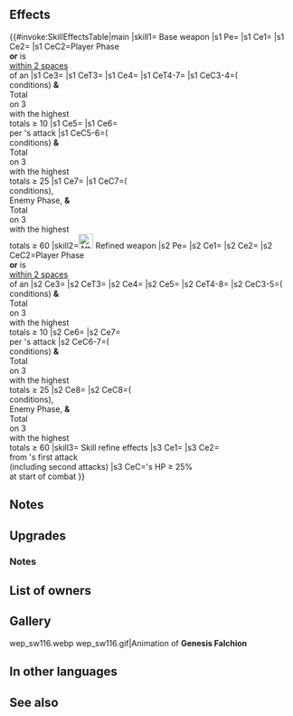 {{Weapon Infobox
|tagid=SID_始祖ファルシオン
|userVersion1=Weapon
|userVersion2=Gleam
|weaponType=Sword
|might=16
|range=1
|effectiveness=dragon
|cooldown=-1
|effect=Accelerates Special trigger (cooldown count-1). Effective against dragon foes. If unit initiates combat or is within 2 spaces of an ally, grants Atk/Spd/Def/Res+5 during combat, and also grants effects based on the total value of bonuses on the 3 allies with the highest bonus totals: If ≥ 10, neutralizes effects that guarantee foe's follow-up attacks and effects that prevent unit's follow-up attacks during combat. If ≥ 25, grants an additional Atk+5 during combat, and also, if unit deals damage to foe during combat, restores 5 HP to unit. (Triggers even if 0 damage is dealt.) If ≥ 60, if foe initiates combat, unit can counterattack before foe's first attack.
|cost=400
|exclusive=1
|statModifiers=0,16,0,0,0
|required=Silver Sword
|intID=2697
|sort=575
|effectRange=99
|value=20
|timingID=1
|abilityID=301
|limit1ID=58
|randomTimestamp=2021-09-17T07:00:00Z
|randomMinLv=31
|refinePaths=default
|refineSP=400
|refineMedals=500
|refineDews=200
|upgradedEffect=Accelerates Special trigger (cooldown count-1). Effective against dragon foes. If unit initiates combat or is within 2 spaces of an ally, grants Atk/Spd/Def/Res+5 to unit during combat and grants effects to unit based on the total value of bonuses on the 3 allies with the highest bonus totals (excluding unit): if ≥ 10, neutralizes effects that guarantee foe's follow-up attacks, effects that prevent unit's follow-up attacks, and effects that inflict "Special cooldown charge -X" on unit during combat; if ≥ 25, grants an additional Atk+5 to unit during combat, and also, if unit deals damage to foe during combat, restores 7 HP to unit (triggers even if 0 damage is dealt); and if ≥ 60 and foe initiates combat, unit can counterattack before foe's first attack.
|effectSkill1=At start of combat, if unit's HP ≥ 25%, grants Atk/Spd/Def/Res+X to unit (X = 5 + highest bonus on each stat between unit and allies within 2 spaces of unit; calculates each stat bonus independently) and reduces damage from foe's first attack by 40% during combat ("first attack" normally means only the first strike; for effects that grant "unit attacks twice," it means the first and second strikes).
|properties=random_owner
}}
==Effects==
{{#invoke:SkillEffectsTable|main
|skill1={{SCi|weapon}} Base weapon
|s1 Pe={{Eft|Accelerates Special}}
|s1 Ce1={{Eft|Effectiveness|{{Cwti|Dragonstone|group=1}} [[Dragon]]}}
|s1 Ce2={{Eft|Temporary Buffs|Atk/Spd/Def/Res|5}}
|s1 CeC2=Player Phase<br>'''or''' {{Tgt|Unit}} is<br>[[within 2 spaces]]<br>of an {{Tgt|Ally}}
|s1 Ce3={{Eft|Neutralize Guaranteed Follow-Up}}
|s1 CeT3={{Tgt|Foe}}
|s1 Ce4={{Eft|Neutralize Prevent Follow-Up}}
|s1 CeT4-7={{Tgt|Unit}}
|s1 CeC3-4=({{Eft|Temporary Buffs|Atk/Spd/Def/Res|5}}<br>conditions) '''&'''<br>Total {{SEt|Bonuses}}<br>on 3 {{Tgt|Allies}}<br>with the highest<br>{{SEt|Bonus}} totals ≥ 10
|s1 Ce5={{Eft|Temporary Buffs|Atk|5}}
|s1 Ce6={{Eft|Heal|5}}<br>per {{Tgt|Unit}}'s attack
|s1 CeC5-6=({{Eft|Temporary Buffs|Atk/Spd/Def/Res|5}}<br>conditions) '''&'''<br>Total {{SEt|Bonuses}}<br>on 3 {{Tgt|Allies}}<br>with the highest<br>{{SEt|Bonus}} totals ≥ 25
|s1 Ce7={{Eft|Vantage}}
|s1 CeC7=({{Eft|Temporary Buffs|Atk/Spd/Def/Res|5}}<br>conditions),<br>
Enemy Phase, '''&'''<br>Total {{SEt|Bonuses}}<br>on 3 {{Tgt|Allies}}<br>with the highest<br>{{SEt|Bonus}} totals ≥ 60
|skill2=[[File:Attack Plus W.png|x26px|class=inline-icon]] Refined weapon
|s2 Pe={{Eft|Accelerates Special}}
|s2 Ce1={{Eft|Effectiveness|{{Cwti|Dragonstone|group=1}} [[Dragon]]}}
|s2 Ce2={{Eft|Temporary Buffs|Atk/Spd/Def/Res|5}}
|s2 CeC2=Player Phase<br>'''or''' {{Tgt|Unit}} is<br>[[within 2 spaces]]<br>of an {{Tgt|Ally}}
|s2 Ce3={{Eft|Neutralize Guaranteed Follow-Up}}
|s2 CeT3={{Tgt|Foe}}
|s2 Ce4={{Eft|Neutralize Prevent Follow-Up}}
|s2 Ce5={{Eft|Neutralize Guard}}
|s2 CeT4-8={{Tgt|Unit}}
|s2 CeC3-5=({{Eft|Temporary Buffs|Atk/Spd/Def/Res|5}}<br>conditions) '''&'''<br>Total {{SEt|Bonuses}}<br>on 3 {{Tgt|Allies}}<br>with the highest<br>{{SEt|Bonus}} totals ≥ 10
|s2 Ce6={{Eft|Temporary Buffs|Atk|5}}
|s2 Ce7={{Eft|Heal|7}}<br>per {{Tgt|Unit}}'s attack
|s2 CeC6-7=({{Eft|Temporary Buffs|Atk/Spd/Def/Res|5}}<br>conditions) '''&'''<br>Total {{SEt|Bonuses}}<br>on 3 {{Tgt|Allies}}<br>with the highest<br>{{SEt|Bonus}} totals ≥ 25
|s2 Ce8={{Eft|Vantage}}
|s2 CeC8=({{Eft|Temporary Buffs|Atk/Spd/Def/Res|5}}<br>conditions),<br>
Enemy Phase, '''&'''<br>Total {{SEt|Bonuses}}<br>on 3 {{Tgt|Allies}}<br>with the highest<br>{{SEt|Bonus}} totals ≥ 60
|skill3={{Si|Genesis Falchion|refine=Skill1}} Skill refine effects
|s3 Ce1={{Eft|Temporary Buffs|Atk/Spd/Def/Res|5 + highest {{SEt|Bonus}}<br>on {{Tgt|Unit}} & {{Tgt|Allies}}<br>[[within 2 spaces]]}}
|s3 Ce2={{Eft|Damage Reduction|40%}}<br>from {{Tgt|Foe}}'s first attack<br>(including second attacks)
|s3 CeC={{Tgt|Unit}}'s HP ≥ 25%<br>at start of combat
}}
==Notes==
{{Effective damage bonus|Dragon}}
{{IfUnitInitiates}}
{{Temporary buffs}}
{{Follow-up effect neutralization}}
{{CombatHPRecovery}}
{{Preempt}}
==Upgrades==
{{Weapon Upgrade List}}
===Notes===
{{CooldownChargeMinusNeutralization|name=Refined Genesis Falchion}}
{{TemporaryBufffromBonus|multiSource=1|name={{St|Genesis Falchion|refine=Skill1}}|source=unit or allies with the highest bonuses}}
{{DamagePercentageReduction}}
==List of owners==
{{Skill Hero List}}
==Gallery==
<gallery>
wep_sw116.webp
wep_sw116.gif|Animation of '''Genesis Falchion'''
</gallery>
==In other languages==
{{OtherLanguages
|japanese=始祖ファルシオン
|german=Ur-Falchion
|spanishEU=Falchion génesis
|spanishLA=Falchion génesis
|french=Falchion originel
|italian=Falchion genesi
|chineseTW=始祖法爾西昂
|portuguese=Falchion gênese
}}
==See also==
{{See also skills|cond=(Description LIKE '%total bonuses on unit +%' OR Description LIKE '%number of allies with %' OR Description LIKE '%Atk/Spd/Def/Res%=%highest bonus on%allies%within _ spaces%' OR WikiName LIKE '%Falchion%') AND (Exclusive=1 AND Name NOT LIKE '%+' AND Properties HOLDS NOT 'arcane')}}
{{Weapons Navbox}}